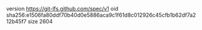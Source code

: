 version https://git-lfs.github.com/spec/v1
oid sha256:e1506fa80ddf70b40d0e5886aca9c1f61d8c012926c45cfb1b62df7a212b45f7
size 2604
